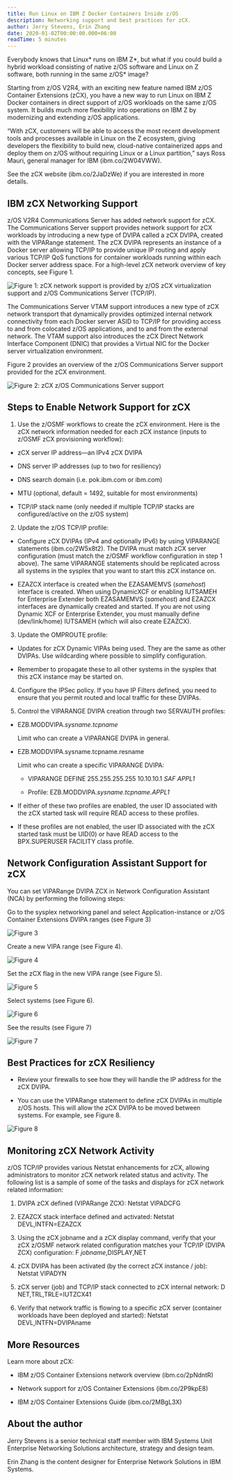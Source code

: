 ```yaml
---
title: Run Linux on IBM Z Docker Containers Inside z/OS
description: Networking support and best practices for zCX.
author: Jerry Stevens, Erin Zhang
date: 2020-01-02T00:00:00.000+06:00
readTime: 5 minutes
---
```


Everybody knows that Linux* runs on IBM Z*, but what if you could build a hybrid workload consisting of 
native z/OS software and Linux on Z software, both running in the same z/OS* image?

Starting from z/OS V2R4, with an exciting new feature named IBM z/OS Container Extensions (zCX), 
you have a new way to run Linux on IBM Z Docker containers in direct support of z/OS workloads on the 
same z/OS system. It builds much more flexibility into operations on IBM Z by modernizing and extending z/OS applications.

“With zCX, customers will be able to access the most recent development tools and processes available in Linux on the Z 
ecosystem, giving developers the flexibility to build new, cloud-native containerized apps and deploy them on z/OS without 
requiring Linux or a Linux partition,” says Ross Mauri, general manager for IBM (ibm.co/2W04VWW).

See the zCX website (ibm.co/2JaDzWe) if you are interested in more details.

## IBM zCX Networking Support

z/OS V2R4 Communications Server has added network support for zCX.
The Communications Server support provides network support for zCX workloads by introducing a new type of 
DVIPA called a zCX DVIPA, created with the VIPARange statement. The zCX DVIPA represents an instance of a 
Docker server allowing TCP/IP to provide unique IP routing and apply various TCP/IP QoS functions for container 
workloads running within each Docker server address space. For a high-level zCX network overview of key concepts, see Figure 1.

![Figure 1: zCX network support is provided by z/OS zCX virtualization support and z/OS Communications Server (TCP/IP).](images/image1.png "Figure 1: zCX network support is provided by z/OS zCX virtualization support and z/OS Communications Server (TCP/IP).")

The Communications Server VTAM support introduces a new type of zCX network transport that dynamically provides optimized internal 
network connectivity from each Docker server ASID to TCP/IP for providing access to and from colocated z/OS applications, and to 
and from the external network. The VTAM support also introduces the zCX Direct Network Interface Component (DNIC) that provides a 
Virtual NIC for the Docker server virtualization environment.

Figure 2 provides an overview of the z/OS Communications Server support provided for the zCX environment.

![Figure 2: zCX z/OS Communications Server support](images/image2.png "Figure 2: zCX z/OS Communications Server support")

## Steps to Enable Network Support for zCX

1. Use the z/OSMF workflows to create the zCX environment. Here is the zCX network information needed for each zCX instance (inputs to z/OSMF zCX provisioning workflow):

- zCX server IP address—an IPv4 zCX DVIPA

- DNS server IP addresses (up to two for resiliency)

- DNS search domain (i.e. pok.ibm.com or ibm.com)

- MTU (optional, default = 1492, suitable for most environments)

- TCP/IP stack name (only needed if multiple TCP/IP stacks are configured/active on the z/OS system)

2. Update the z/OS TCP/IP profile:

- Configure zCX DVIPAs (IPv4 and optionally IPv6) by using VIPARANGE statements (ibm.co/2W5x8t2). 
The DVIPA must match zCX server configuration (must match the z/OSMF workflow configuration in step 1 above). 
The same VIPARANGE statements should be replicated across all systems in the sysplex that you want to start this zCX instance on.

- EZAZCX interface is created when the EZASAMEMVS (*samehost*) interface is created. When using DynamicXCF or enabling IUTSAMEH 
for Enterprise Extender both EZASAMEMVS (*samehost*) and EZAZCX interfaces are dynamically created and started. If 
you are not using Dynamic XCF or Enterprise Extender, you must manually define (dev/link/home) IUTSAMEH (which will also create EZAZCX). 

3. Update the OMPROUTE profile:

- Updates for zCX Dynamic VIPAs being used. They are the same as other DVIPAs. Use wildcarding where possible to simplify configuration.

- Remember to propagate these to all other systems in the sysplex that this zCX instance may be started on.

4. Configure the IPSec policy. If you have IP Filters defined, you need to ensure that you permit routed and local traffic for these DVIPAs.

5. Control the VIPARANGE DVIPA creation through two SERVAUTH profiles:

- EZB.MODDVIPA.*sysname.tcpname*

    Limit who can create a VIPARANGE DVIPA in general.

- EZB.MODDVIPA.sysname.tcpname.resname

    Limit who can create a specific VIPARANGE DVIPA:

    - VIPARANGE DEFINE 255.255.255.255 10.10.10.1 *SAF APPL1*

    - Profile: EZB.MODDVIPA.*sysname.tcpname.APPL1*

- If either of these two profiles are enabled, the user ID associated with the zCX started task will require READ access to these profiles.

- If these profiles are not enabled, the user ID associated with the zCX started task must be UID(0) or have READ access to the BPX.SUPERUSER FACILITY class profile.

## Network Configuration Assistant Support for zCX

You can set VIPARange DVIPA ZCX in Network Configuration Assistant (NCA) by performing the following steps:

Go to the sysplex networking panel and select Application-instance or z/OS Container Extensions DVIPA ranges (see Figure 3)

![Figure 3](images/image3.png "Figure 3")

Create a new VIPA range (see Figure 4).

![Figure 4](images/image4.png "Figure 4")

Set the zCX flag in the new VIPA range (see Figure 5).

![Figure 5](images/image5.png "Figure 5")

Select systems (see Figure 6).

![Figure 6](images/image6.png "Figure 6")

See the results (see Figure 7)

![Figure 7](images/image7.png "Figure 7")

## Best Practices for zCX Resiliency

- Review your firewalls to see how they will handle the IP address for the zCX DVIPA. 

- You can use the VIPARange statement to define zCX DVIPAs in multiple z/OS hosts. This will allow the zCX DVIPA to be moved between systems. For example, see Figure 8.

![Figure 8](images/image8.png "Figure 8")

## Monitoring zCX Network Activity

z/OS TCP/IP provides various Netstat enhancements for zCX, allowing administrators to monitor zCX network related status and activity. 
The following list is a sample of some of the tasks and displays for zCX network related information:

1. DVIPA zCX defined (VIPARange ZCX): Netstat VIPADCFG

2. EZAZCX stack interface defined and activated: Netstat DEVL,INTFN=EZAZCX

3. Using the zCX jobname and a zCX display command, verify that your zCX z/OSMF network related configuration matches your TCP/IP (DVIPA ZCX) configuration: F *jobname*,DISPLAY,NET

4. zCX DVIPA has been activated (by the correct zCX instance / job): Netstat VIPADYN

5. zCX server (job) and TCP/IP stack connected to zCX internal network: D NET,TRL,TRLE=IUTZCX41

6. Verify that network traffic is flowing to a specific zCX server (container workloads have been deployed and started): Netstat DEVL,INTFN=DVIPAname

## More Resources

Learn more about zCX:

- IBM z/OS Container Extensions network overview (ibm.co/2pNdntR)

- Network support for z/OS Container Extensions (ibm.co/2P9kpE8)

- IBM z/OS Container Extensions Guide (ibm.co/2MBgL3X)

## About the author

Jerry Stevens is a senior technical staff member with IBM Systems Unit Enterprise Networking Solutions architecture, strategy and design team.

Erin Zhang is the content designer for Enterprise Network Solutions in IBM Systems.
